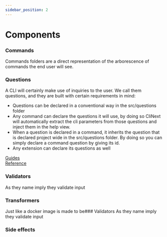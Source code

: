 ```yaml
---
sidebar_position: 2
---
```


# Components

### Commands
Commands folders are a direct representation of the arborescence of commands the end user will see.

### Questions
A CLI will certainly make use of inquiries to the user. We call them questions, and they are built with certain requirements in mind:
- Questions can be declared in a conventional way in the src/questions folder
- Any command can declare the questions it will use, by doing so CliNext will automatically extract the cli parameters from those questions and inject them in the help view.
- When a question is declared in a command, it inherits the question that is declared project wide in the src/questions folder. By doing so you can simply declare a command question by giving its id.
- Any extension can declare its questions as well

[Guides](../guides/questions/create.mdx) <br />
[Reference](../reference/question.mdx)

### Validators
As they name imply they validate input

### Transformers
Just like a docker image is made to be### Validators
As they name imply they validate input

### Side effects

